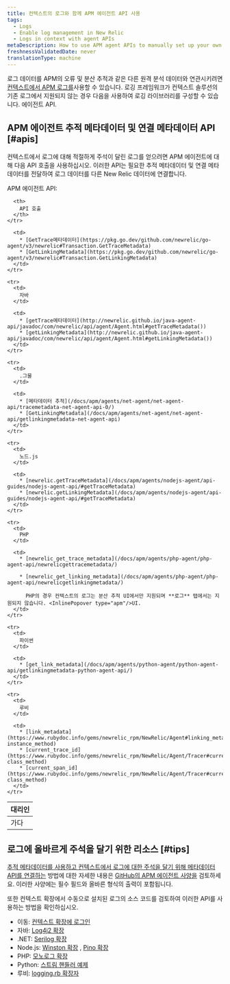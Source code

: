 ```yaml
---
title: 컨텍스트의 로그와 함께 APM 에이전트 API 사용
tags:
  - Logs
  - Enable log management in New Relic
  - Logs in context with agent APIs
metaDescription: How to use APM agent APIs to manually set up your own logs-in-context solution in New Relic.
freshnessValidatedDate: never
translationType: machine
---
```


로그 데이터를 APM의 오류 및 분산 추적과 같은 다른 원격 분석 데이터와 연관시키려면 [컨텍스트에서 APM 로그를](/docs/apm/new-relic-apm/getting-started/get-started-logs-context)사용할 수 있습니다. 로깅 프레임워크가 컨텍스트 솔루션의 기존 로그에서 지원되지 않는 경우 다음을 사용하여 로깅 라이브러리를 구성할 수 있습니다. <InlinePopover type="apm"/>에이전트 API.

## APM 에이전트 추적 메타데이터 및 연결 메타데이터 API [#apis]

컨텍스트에서 로그에 대해 적절하게 주석이 달린 로그를 얻으려면 APM 에이전트에 대해 다음 API 호출을 사용하십시오. 이러한 API는 필요한 추적 메타데이터 및 연결 메타데이터를 전달하여 로그 데이터를 다른 New Relic 데이터에 연결합니다.

APM 에이전트 API:

<table>
  <thead>
    <tr>
      <th style={{ width: "150px" }}>
        <InlinePopover type="apm"/>대리인
      </th>

      <th>
        API 호출
      </th>
    </tr>
  </thead>

  <tbody>
    <tr>
      <td>
        가다
      </td>

      <td>
        * [GetTrace메타데이터](https://pkg.go.dev/github.com/newrelic/go-agent/v3/newrelic#Transaction.GetTraceMetadata)
        * [GetLinkingMetadata](https://pkg.go.dev/github.com/newrelic/go-agent/v3/newrelic#Transaction.GetLinkingMetadata)
      </td>
    </tr>

    <tr>
      <td>
        자바
      </td>

      <td>
        * [getTrace메타데이터](http://newrelic.github.io/java-agent-api/javadoc/com/newrelic/api/agent/Agent.html#getTraceMetadata())
        * [getLinkingMetadata](http://newrelic.github.io/java-agent-api/javadoc/com/newrelic/api/agent/Agent.html#getLinkingMetadata())
      </td>
    </tr>

    <tr>
      <td>
        .그물
      </td>

      <td>
        * [메타데이터 추적](/docs/apm/agents/net-agent/net-agent-api/tracemetadata-net-agent-api-0/)
        * [GetLinkingMetadata](/docs/apm/agents/net-agent/net-agent-api/getlinkingmetadata-net-agent-api)
      </td>
    </tr>

    <tr>
      <td>
        노드.js
      </td>

      <td>
        * [newrelic.getTraceMetadata](/docs/apm/agents/nodejs-agent/api-guides/nodejs-agent-api/#getTraceMetadata)
        * [newrelic.getLinkingMetadata](/docs/apm/agents/nodejs-agent/api-guides/nodejs-agent-api/#getTraceMetadata)
      </td>
    </tr>

    <tr>
      <td>
        PHP
      </td>

      <td>
        * [newrelic_get_trace_metadata](/docs/apm/agents/php-agent/php-agent-api/newrelicgettracemetadata/)

        * [newrelic_get_linking_metadata](/docs/apm/agents/php-agent/php-agent-api/newrelicgetlinkingmetadata/)

          PHP의 경우 컨텍스트의 로그는 분산 추적 UI에서만 지원되며 **로그** 탭에서는 지원되지 않습니다. <InlinePopover type="apm"/>UI.
      </td>
    </tr>

    <tr>
      <td>
        파이썬
      </td>

      <td>
        * [get_link_metadata](/docs/apm/agents/python-agent/python-agent-api/getlinkingmetadata-python-agent-api/)
      </td>
    </tr>

    <tr>
      <td>
        루비
      </td>

      <td>
        * [link_metadata](https://www.rubydoc.info/gems/newrelic_rpm/NewRelic/Agent#linking_metadata-instance_method)
        * [current_trace_id](https://www.rubydoc.info/gems/newrelic_rpm/NewRelic/Agent/Tracer#current_trace_id-class_method)
        * [current_span_id](https://www.rubydoc.info/gems/newrelic_rpm/NewRelic/Agent/Tracer#current_span_id-class_method)
      </td>
    </tr>
  </tbody>
</table>

<InstallFeedback/>

## 로그에 올바르게 주석을 달기 위한 리소스 [#tips]

[추적 메타데이터를 사용하고 컨텍스트에서 로그에 대한 주석을 달기 위해 메타데이터 API를 연결하는](#apis) 방법에 대한 자세한 내용은 [GitHub의 APM 에이전트 사양을](https://github.com/newrelic/newrelic-exporter-specs/tree/master/logging) 검토하세요. 이러한 사양에는 필수 필드와 올바른 형식의 출력이 포함됩니다.

또한 컨텍스트 확장에서 수동으로 설치된 로그의 소스 코드를 검토하여 이러한 API를 사용하는 방법을 확인하십시오.

* 이동: [컨텍스트 확장에 로그인](https://github.com/newrelic/go-agent/tree/master/v3/integrations/logcontext-v2)
* 자바: [Log4j2 확장](https://github.com/newrelic/java-log-extensions/blob/master/log4j2/src/main/java/com/newrelic/logging/log4j2/NewRelicLayout.java)
* .NET: [Serilog 확장](https://github.com/newrelic/newrelic-logenricher-dotnet/tree/main/src/NewRelic.LogEnrichers.Serilog)
* Node.js: [Winston 확장](https://github.com/newrelic/newrelic-node-log-extensions/blob/main/packages/winston-log-enricher/lib/createFormatter.js) , [Pino 확장](https://github.com/newrelic/newrelic-node-log-extensions/blob/main/packages/pino-log-enricher/lib/createFormatter.js)
* PHP: [모노로그 확장](https://github.com/newrelic/newrelic-monolog-logenricher-php/blob/master/src/Formatter.php)
* Python: [스트림 핸들러 예제](/docs/logs/logs-context/configure-logs-context-python/#python-formatter)
* 루비: [logging.rb 확장자](https://github.com/newrelic/newrelic-ruby-agent/blob/dev/lib/new_relic/agent/logging.rb)